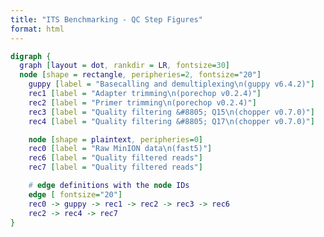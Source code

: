 ```yaml
---
title: "ITS Benchmarking - QC Step Figures"
format: html
---
```


```dot
digraph {
  graph [layout = dot, rankdir = LR, fontsize=30]
  node [shape = rectangle, peripheries=2, fontsize="20"]
    guppy [label = "Basecalling and demultiplexing\n(guppy v6.4.2)"]
    rec1 [label = "Adapter trimming\n(porechop v0.2.4)"]
    rec2 [label = "Primer trimming\n(porechop v0.2.4)"]
    rec3 [label = "Quality filtering &#8805; Q15\n(chopper v0.7.0)"]
    rec4 [label = "Quality filtering &#8805; Q17\n(chopper v0.7.0)"]

    node [shape = plaintext, peripheries=0]
    rec0 [label = "Raw MinION data\n(fast5)"]
    rec6 [label = "Quality filtered reads"]
    rec7 [label = "Quality filtered reads"]

    # edge definitions with the node IDs
    edge [ fontsize="20"]
    rec0 -> guppy -> rec1 -> rec2 -> rec3 -> rec6
    rec2 -> rec4 -> rec7
}
```